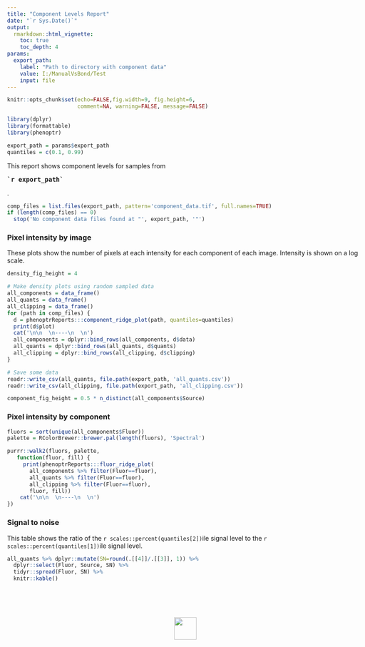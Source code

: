 ```yaml
---
title: "Component Levels Report"
date: "`r Sys.Date()`"
output: 
  rmarkdown::html_vignette:
    toc: true
    toc_depth: 4
params:
  export_path: 
    label: "Path to directory with component data"
    value: I:/ManualVsBond/Test
    input: file
---
```


<style type="text/css">
body {
    max-width: 800px;
}

table {
    width: auto !important;
    max-width: 100%;
    margin-bottom: 20px;
    margin-left: 0px;
}

.fill-cell>tbody>tr>td {
  padding: 0px;
  border-color: black;
  border: 1px solid;
}

.fill-cell>thead>tr>th {
  border-color: black;
  border: 1px solid;
}

img {
  border: none;
}
</style>

```r
knitr::opts_chunk$set(echo=FALSE,fig.width=9, fig.height=6, 
                      comment=NA, warning=FALSE, message=FALSE)

library(dplyr)
library(formattable)
library(phenoptr)

export_path = params$export_path
quantiles = c(0.1, 0.99)

```

This report shows component levels for samples
from <pre><strong>`r export_path`</strong></pre>.

```r
comp_files = list.files(export_path, pattern='component_data.tif', full.names=TRUE)
if (length(comp_files) == 0)
  stop('No component data files found at "', export_path, '"')
```

### Pixel intensity by image

These plots show the number of pixels at each intensity for each
component of each image.
Intensity is shown on a log scale.

```r
density_fig_height = 4
```

```r
# Make density plots using random sampled data
all_components = data_frame()
all_quants = data_frame()
all_clipping = data_frame()
for (path in comp_files) {
  d = phenoptrReports:::component_ridge_plot(path, quantiles=quantiles)
  print(d$plot)
  cat('\n\n  \n----\n  \n')
  all_components = dplyr::bind_rows(all_components, d$data)
  all_quants = dplyr::bind_rows(all_quants, d$quants)
  all_clipping = dplyr::bind_rows(all_clipping, d$clipping)
}

# Save some data
readr::write_csv(all_quants, file.path(export_path, 'all_quants.csv'))
readr::write_csv(all_clipping, file.path(export_path, 'all_clipping.csv'))

component_fig_height = 0.5 * n_distinct(all_components$Source)
```


### Pixel intensity by component

```r

fluors = sort(unique(all_components$Fluor))
palette = RColorBrewer::brewer.pal(length(fluors), 'Spectral')

purrr::walk2(fluors, palette, 
   function(fluor, fill) {
     print(phenoptrReports:::fluor_ridge_plot(
       all_components %>% filter(Fluor==fluor),
       all_quants %>% filter(Fluor==fluor), 
       all_clipping %>% filter(Fluor==fluor),
       fluor, fill))
    cat('\n\n  \n----\n  \n')
})

```

### Signal to noise

This table shows the ratio of the `r scales::percent(quantiles[2])`ile signal
level to the `r scales::percent(quantiles[1])`ile signal level.

```r
all_quants %>% dplyr::mutate(SN=round(.[[4]]/.[[3]], 1)) %>% 
  dplyr::select(Fluor, Source, SN) %>% 
  tidyr::spread(Fluor, SN) %>% 
  knitr::kable()
```

<br><br><br>
<p align='center'>![](Akoya.png){height=50px style='border:none;'}</p>
